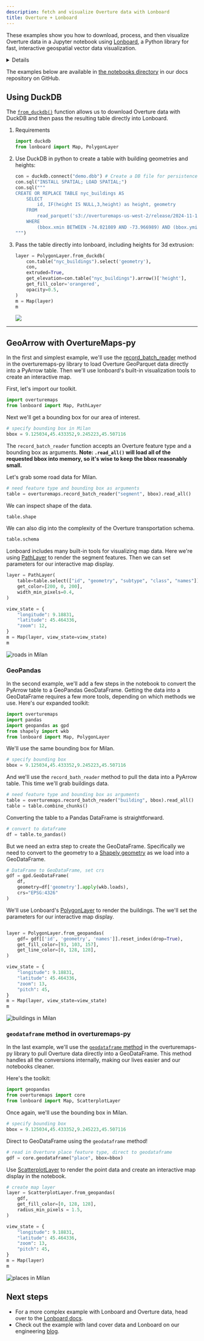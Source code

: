 ```yaml
---
description: fetch and visualize Overture data with Lonboard
title: Overture + Lonboard
---
```


These examples show you how to download, process, and then visualize Overture data in a Jupyter notebook using [Lonboard](https://developmentseed.org/lonboard/latest/), a Python library for fast, interactive geospatial vector data visualization.

<details>

    <summary>
    **Installation requirements**

    </summary>
To follow along with these examples, you should have [JupyterLab or Jupyter Notebook](https://jupyter.org/) running and the following dependencies installed:

 - [Lonboard](https://developmentseed.org/lonboard/latest/#install)
 - [GeoPandas](https://geopandas.org/en/stable/index.html)
 - [Shapely](https://shapely.readthedocs.io/en/stable/)
-  [overturemaps-py](https://github.com/OvertureMaps/overturemaps-py)

</details>

The examples below are available in [the notebooks directory](//github.com/OvertureMaps/docs/tree/main/static/notebooks) in our docs repository on GitHub.

## Using DuckDB

The [`from_duckdb()`](https://developmentseed.org/lonboard/latest/api/layers/base-layer/#lonboard.BaseArrowLayer.from_duckdb) function allows us to download Overture data with DuckDB and then pass the resulting table directly into Lonboard.

1. Requirements
    ```python
    import duckdb
    from lonboard import Map, PolygonLayer
    ```

2. Use DuckDB in python to create a table with building geometries and heights:

    ```python
    con = duckdb.connect("demo.dbb") # Create a DB file for persistence
    con.sql("INSTALL SPATIAL; LOAD SPATIAL;")
    con.sql("""
    CREATE OR REPLACE TABLE nyc_buildings AS
        SELECT
            id, IF(height IS NULL,3,height) as height, geometry
        FROM
            read_parquet('s3://overturemaps-us-west-2/release/2024-11-13.0/theme=buildings/type=building/*')
        WHERE
            (bbox.xmin BETWEEN -74.021089 AND -73.966989) AND (bbox.ymin BETWEEN 40.699531  AND 40.757202)
    """)
    ```

3. Pass the table directly into lonboard, including heights for 3d extrusion:

    ```python
    layer = PolygonLayer.from_duckdb(
        con.table("nyc_buildings").select('geometry'),
        con,
        extruded=True,
        get_elevation=con.table("nyc_buildings").arrow()['height'],
        get_fill_color='orangered',
        opacity=0.5,
    )
    m = Map(layer)
    m
    ```

    <!-- ![](/img/examples/nyc_3d_buildings_lonboard.png) -->
    ![](/img/examples/nyc_buildings.gif)


---



## GeoArrow with OvertureMaps-py


In the first and simplest example, we'll use the [record_batch_reader](https://github.com/OvertureMaps/overturemaps-py/blob/e9632d4d2481a472a22dfd2d0a47ec9798ced9ef/overturemaps/core.py#L17) method in the overturemaps-py library to load Overture GeoParquet data directly into a PyArrow table. Then we'll use lonboard's built-in visualization tools to create an interactive map.



 First, let's import our toolkit.

```python
import overturemaps
from lonboard import Map, PathLayer
```

Next we'll get a bounding box for our area of interest.

```python
# specify bounding box in Milan
bbox = 9.125034,45.433352,9.245223,45.507116
```

The `record_batch_reader` function accepts an Overture feature type and a bounding box as arguments. **Note: `.read_all()` will load all of the requested bbox into memory, so it's wise to keep the bbox reasonably small.**

Let's grab some road data for Milan.

```python
# need feature type and bounding box as arguments
table = overturemaps.record_batch_reader("segment", bbox).read_all()
```

We can inspect shape of the data.

```python
table.shape
```

We can also dig into the complexity of the Overture transportation schema.

```python
table.schema
```

Lonboard includes many built-in tools for visualizing map data. Here we're using [PathLayer](https://developmentseed.org/lonboard/latest/api/layers/path-layer/) to render the segment features. Then we can set parameters for our interactive map display.

```python
layer = PathLayer(
    table=table.select(["id", "geometry", "subtype", "class", "names"]),
    get_color=[200, 0, 200],
    width_min_pixels=0.4,
)

view_state = {
    "longitude": 9.18831,
    "latitude": 45.464336,
    "zoom": 12,
}
m = Map(layer, view_state=view_state)
m
```

![roads in Milan](/img/examples/road-network-milan.png)

### GeoPandas

In the second example, we'll add a few steps in the notebook to convert the PyArrow table to a GeoPandas GeoDataFrame. Getting the data into a GeoDataFrame requires a few more tools, depending on which methods we use. Here's our expanded toolkit:

```python
import overturemaps
import pandas
import geopandas as gpd
from shapely import wkb
from lonboard import Map, PolygonLayer
```

We'll use the same bounding box for Milan.

``` python
# specify bounding box
bbox = 9.125034,45.433352,9.245223,45.507116
```

And we'll use the `record_bath_reader` method to pull the data into a PyArrow table. This time we'll grab buildings data.

``` python
# need feature type and bounding box as arguments
table = overturemaps.record_batch_reader("building", bbox).read_all()
table = table.combine_chunks()
```

Converting the table to a Pandas DataFrame is straightforward.

``` python
# convert to dataframe
df = table.to_pandas()
```

But we need an extra step to create the GeoDataFrame. Specifically we need to convert to the geometry to a [Shapely geometry](https://shapely.readthedocs.io/en/stable/geometry.html) as we load into a GeoDataFrame.

``` python
# DataFrame to GeoDataFrame, set crs
gdf = gpd.GeoDataFrame(
    df,
    geometry=df['geometry'].apply(wkb.loads),
    crs="EPSG:4326"
)
```

We'll use Lonboard's [PolygonLayer](https://developmentseed.org/lonboard/latest/api/layers/polygon-layer/) to render the buildings. The we'll set the parameters for our interactive map display.

``` python

layer = PolygonLayer.from_geopandas(
    gdf= gdf[['id', 'geometry', 'names']].reset_index(drop=True),
    get_fill_color=[93, 103, 157],
    get_line_color=[0, 128, 128],
)

view_state = {
    "longitude": 9.18831,
    "latitude": 45.464336,
    "zoom": 13,
    "pitch": 45,
}
m = Map(layer, view_state=view_state)
m
```

![buildings in Milan](/img/examples/buildings-milan.png)

### `geodataframe` method in overturemaps-py

In the last example, we'll use the [`geodataframe` method](https://github.com/OvertureMaps/overturemaps-py/blob/main/overturemaps/core.py#L51) in the overturemaps-py library to pull Overture data directly into a GeoDataFrame. This method handles all the conversions internally, making our lives easier and our notebooks cleaner.


Here's the toolkit:

```python
import geopandas
from overturemaps import core
from lonboard import Map, ScatterplotLayer
```

Once again, we'll use the bounding box in Milan.

```python
# specify bounding box
bbox = 9.125034,45.433352,9.245223,45.507116
```

Direct to GeoDataFrame using the `geodataframe` method!

```python
# read in Overture place feature type, direct to geodataframe
gdf = core.geodataframe("place", bbox=bbox)
```

Use [ScatterplotLayer](https://developmentseed.org/lonboard/latest/api/layers/scatterplot-layer/) to render the point data and create an interactive map display in the notebook.

```python
# create map layer
layer = ScatterplotLayer.from_geopandas(
    gdf,
    get_fill_color=[0, 128, 128],
    radius_min_pixels = 1.5,
)

view_state = {
    "longitude": 9.18831,
    "latitude": 45.464336,
    "zoom": 13,
    "pitch": 45,
}
m = Map(layer)
m
```

![places in Milan](/img/examples/places-milan.png)

## Next steps

- For a more complex example with Lonboard and Overture data, head over to the [Lonboard docs](https://developmentseed.org/lonboard/latest/examples/overture-maps/).
- Check out the example with land cover data and Lonboard on our engineering [blog](https://docs.overturemaps.org/blog/2024/05/16/land-cover/).
